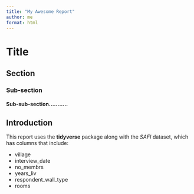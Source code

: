 ```yaml
---
title: "My Awesome Report"
author: me
format: html
---
```


# Title
## Section
### Sub-section
#### Sub-sub-section...........

## Introduction

This report uses the **tidyverse** package along with the *SAFI*
dataset, which has columns that include:

- village
- interview_date
- no_membrs
- years_liv
- respondent_wall_type
- rooms







